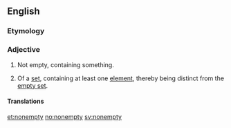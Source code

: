 {{also|non-empty}}
==English==

===Etymology===
{{prefix|en|non|empty}}

===Adjective===
{{en-adj|-}}

# Not empty, containing something.
# {{lb|en|mathematics}} Of a [[set]], containing at least one [[element]], thereby being distinct from the [[empty set]].

====Translations====
{{trans-see|of set, such that it contains at least one element|non-empty}}

[[et:nonempty]]
[[no:nonempty]]
[[sv:nonempty]]